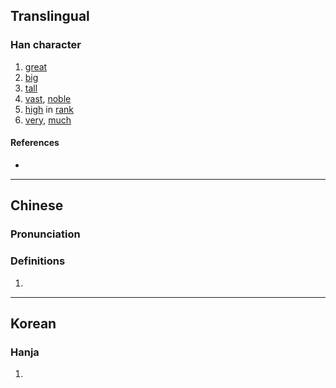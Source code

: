 {{character info/new}}
==Translingual==

===Han character===
{{Han char|rn=9|rad=人|as=08|sn=10|four=|canj=OROK|ids=⿰亻⿱口矢}}

# [[great]]
# [[big]]
# [[tall]]
# [[vast]], [[noble]]
# [[high]] in [[rank]]
# [[very]], [[much]]

====References====
* {{Han ref|kx=0109.171|uh=3468|ud=13416}}

----

==Chinese==
{{zh-forms}}

===Pronunciation===
{{zh-pron
|m=yǔ
|c=zyu5
|mc=
|oc=
|ma=
|cat=a
}}

===Definitions===
{{zh-hanzi}}

# {{rfdef|lang=zh}}

----

==Korean==

===Hanja===
{{ko-hanja|hangeul=오|rv=o|mr=o|y=o}}

# {{defn|lang=ko|sort=人08}}